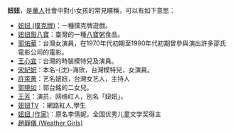 '''妞妞'''，是[[華人|華人]]社會中對小女孩的常見暱稱，可以有如下意思：
*[[妞妞_(撲克牌)|妞妞 (撲克牌)]]：一種撲克牌遊戲。
*[[妞妞甜八寶|妞妞甜八寶]]：臺灣的一種[[八寶粥|八寶粥]]食品。
*[[郭佑華|郭佑華]]：台灣女演員，在1970年代初期至1980年代初期曾參與演出許多邵氏電影公司的電影。
*[[王心宜|王心宜]]：台灣的時裝模特兒及演員。
*[[宋紀妍|宋紀妍]]：本名-{沈}-海欣，台灣模特兒，女演員。
*[[許寀菁|許寀菁]]：艺名妞妞，台灣女艺人，主持人
*[[郭曉如|郭曉如]]：郭台銘的二女兒。
*[[王芳|王芳]]：演员、网络红人，別名「妞妞」。
*[[妞妞TV|妞妞TV]] ：網路紅人,學生
*[[妞妞_(作家)|妞妞 (作家)]]：原名李倩妮，全国优秀儿童文学奖得主
*[[趙靜儀_(Weather_Girls)|趙靜儀 (Weather Girls)]]
{{disambig|cat=二字消歧义}}